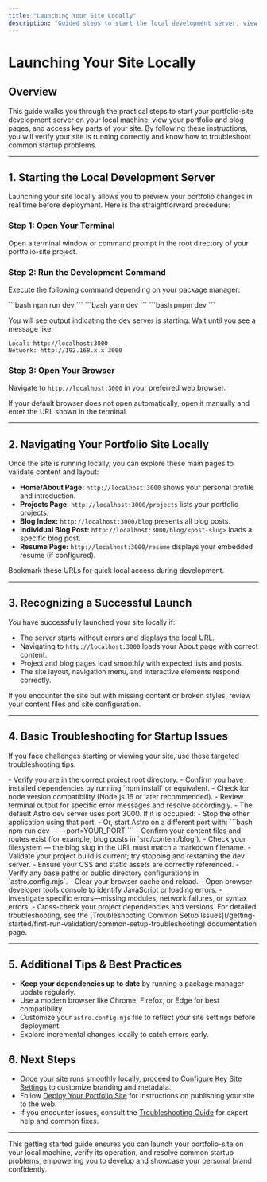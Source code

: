 ```yaml
---
title: "Launching Your Site Locally"
description: "Guided steps to start the local development server, view your portfolio and blog, and access key project pages. Learn how to recognize a successful launch and basic troubleshooting for startup issues."
---
```


# Launching Your Site Locally

## Overview

This guide walks you through the practical steps to start your portfolio-site development server on your local machine, view your portfolio and blog pages, and access key parts of your site. By following these instructions, you will verify your site is running correctly and know how to troubleshoot common startup problems.

---

## 1. Starting the Local Development Server

Launching your site locally allows you to preview your portfolio changes in real time before deployment. Here is the straightforward procedure:

### Step 1: Open Your Terminal

Open a terminal window or command prompt in the root directory of your portfolio-site project.

### Step 2: Run the Development Command

Execute the following command depending on your package manager:

<CodeGroup>
```bash
npm run dev
```
```bash
yarn dev
```
```bash
pnpm dev
```
</CodeGroup>

You will see output indicating the dev server is starting. Wait until you see a message like:

```
Local: http://localhost:3000
Network: http://192.168.x.x:3000
```

### Step 3: Open Your Browser

Navigate to `http://localhost:3000` in your preferred web browser.


<Tip>
If your default browser does not open automatically, open it manually and enter the URL shown in the terminal.
</Tip>

---

## 2. Navigating Your Portfolio Site Locally

Once the site is running locally, you can explore these main pages to validate content and layout:

- **Home/About Page:** `http://localhost:3000` shows your personal profile and introduction.
- **Projects Page:** `http://localhost:3000/projects` lists your portfolio projects.
- **Blog Index:** `http://localhost:3000/blog` presents all blog posts.
- **Individual Blog Post:** `http://localhost:3000/blog/<post-slug>` loads a specific blog post.
- **Resume Page:** `http://localhost:3000/resume` displays your embedded resume (if configured).

<Tip>
Bookmark these URLs for quick local access during development.
</Tip>

---

## 3. Recognizing a Successful Launch

You have successfully launched your site locally if:

- The server starts without errors and displays the local URL.
- Navigating to `http://localhost:3000` loads your About page with correct content.
- Project and blog pages load smoothly with expected lists and posts.
- The site layout, navigation menu, and interactive elements respond correctly.

<Check>
If you encounter the site but with missing content or broken styles, review your content files and site configuration.
</Check>

---

## 4. Basic Troubleshooting for Startup Issues

If you face challenges starting or viewing your site, use these targeted troubleshooting tips.

<AccordionGroup title="Common Startup Issues & Solutions">
<Accordion title="1. Development Server Won't Start">
- Verify you are in the correct project root directory.
- Confirm you have installed dependencies by running `npm install` or equivalent.
- Check for node version compatibility (Node.js 16 or later recommended).
- Review terminal output for specific error messages and resolve accordingly.
</Accordion>

<Accordion title="2. Port 3000 Already in Use">
- The default Astro dev server uses port 3000. If it is occupied:
  - Stop the other application using that port.
  - Or, start Astro on a different port with:
  ```bash
  npm run dev -- --port=YOUR_PORT
  ```
</Accordion>

<Accordion title="3. Pages Not Loading or 404 Errors">
- Confirm your content files and routes exist (for example, blog posts in `src/content/blog`).
- Check your filesystem — the blog slug in the URL must match a markdown filename.
- Validate your project build is current; try stopping and restarting the dev server.
</Accordion>

<Accordion title="4. Styles or Images Not Displaying Correctly">
- Ensure your CSS and static assets are correctly referenced.
- Verify any base paths or public directory configurations in `astro.config.mjs`.
- Clear your browser cache and reload.
</Accordion>

<Accordion title="5. Unexpected Console Errors">
- Open browser developer tools console to identify JavaScript or loading errors.
- Investigate specific errors—missing modules, network failures, or syntax errors.
- Cross-check your project dependencies and versions.
</Accordion>
</AccordionGroup>

<Note>
For detailed troubleshooting, see the [Troubleshooting Common Setup Issues](/getting-started/first-run-validation/common-setup-troubleshooting) documentation page.
</Note>

---

## 5. Additional Tips & Best Practices

- **Keep your dependencies up to date** by running a package manager update regularly.
- Use a modern browser like Chrome, Firefox, or Edge for best compatibility.
- Customize your `astro.config.mjs` file to reflect your site settings before deployment.
- Explore incremental changes locally to catch errors early.

## 6. Next Steps

- Once your site runs smoothly locally, proceed to [Configure Key Site Settings](/getting-started/setup-installation/configuration-setup-basics) to customize branding and metadata.
- Follow [Deploy Your Portfolio Site](/guides/getting-started/deploy-your-portfolio) for instructions on publishing your site to the web.
- If you encounter issues, consult the [Troubleshooting Guide](/support/troubleshooting/common-issues) for expert help and common fixes.

---

This getting started guide ensures you can launch your portfolio-site on your local machine, verify its operation, and resolve common startup problems, empowering you to develop and showcase your personal brand confidently.
